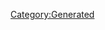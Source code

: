 {{Database/Costume/CostumeInfo
 |ID=148
 |DivaId=8
 |PrismCostumeId=8
 |Enabled=2
 |SkillId=17
 |EODICFLJAKO=False
 |AGBPBDODKBK=1
 |HMCOGDICFNB=1
 |LevelMax=4
 |HGBJODBCJDA=4
 |EGLDFPILJLG=0
 |GLEEPAFMPLO=False
 |IIELLEPEEFH=1530
}}
[[Category:Generated]]
